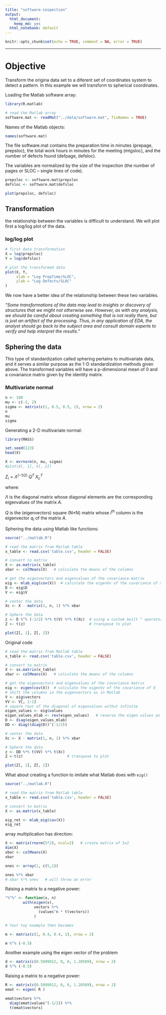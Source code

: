 ```yaml
---
title: "software-inspection"
output:
  html_document:
    keep_md: yes
  html_notebook: default
---
```



```r
knitr::opts_chunk$set(echo = TRUE, comment = NA, error = TRUE)
```

------
# Objective
Transform the origina data set to a diferent set of coordinates system to detect a pattern. In this example we will transform to spherical coordinates.



Loading the Matlab software array:
```r
library(R.matlab)

# read the Matlab array
software.mat <- readMat("../data/software.mat", fixNames = TRUE)
```


Names of the Matlab objects:
```r
names(software.mat)
```

The file software.mat contains the preparation time in minutes (prepage, prepsloc), the total work hours in minutes for the meeting (mtgsloc), and the number of defects found (defpage, defsloc). 

The variables are normalized by the size of the inspection (the number of pages or SLOC – single lines of code).
 
```r
prepsloc <- software.mat$prepsloc
defsloc <- software.mat$defsloc
```


```r
plot(prepsloc, defsloc)
```

## Transformation

the relationship between the variables is difficult to understand. 
We will plot first a log/log plot of the data.

### log/log plot

```r
# first data transformation
X = log(prepsloc)
Y = log(defsloc)

# plot the transformed data
plot(X, Y, 
     xlab = "Log PrepTime/SLOC",
     ylab = "Log Defects/SLOC"
)

```

We now have a better idea of the relationship between these two variables.

_"Some transformations of the data may lead to insights or discovery of
structures that we might not otherwise see. However, as with any analysis,
we should be careful about creating something that is not really there, but is
just an artifact of the processing. Thus, in any application of EDA, the analyst
should go back to the subject area and consult domain experts to verify and
help interpret the results."_

## Sphering the data
This type of standardization called sphering pertains to multivariate data,
and it serves a similar purpose as the 1-D standardization methods given
above. The transformed variables will have a p-dimensional mean of 0 and a
covariance matrix given by the identity matrix.


### Multivariate normal

```r
n <- 100
mu <- c(-2, 2)
sigma <- matrix(c(1, 0.5, 0.5, 1), nrow = 2)
n
mu
sigma
```

Generating a 2-D multivariate normal:
```r
library(MASS)

set.seed(123)
head(X)

X <- mvrnorm(n, mu, sigma)
#plot(X[, 1], X[, 2])
```

$Z_i = \Lambda^{(-1/2)} \; Q^T \; X_c^T$

where:

$\Lambda$  is the diagonal matrix whose diagonal elements are the corresponding eigenvalues of the matrix $A$.

$Q$ is the (eigenvectors) square (N×N) matrix whose $i^{th}$ column is the eigenvector $q_i$ of the matrix $A$.

Sphering the data using Matlab like functions:

```r
source("../matlab.R")

# read the matrix from Matlab table
x_table <- read.csv('table.csv', header = FALSE)

# convert to matrix
X <- as.matrix(x_table)
xbar <- colMeans(X)   # calculate the means of the columns

# get the eigenvectors and eigenvalues of the covariance matrix
eig <- mlab_eig(cov(X))  # calculate the eigenVv of the covariance of X
D <- eig$D
V <- eig$V

# center the data
Xc <- X - matrix(1, n, 1) %*% xbar

# Sphere the data
z <- D %^% (-1/2) %*% t(V) %*% t(Xc)  # using a custom built ^ operator
Z <- t(z)                             # transpose to plot

plot(Z[, 1], Z[, 2])

```



Original code

```r

# read the matrix from Matlab table
x_table <- read.csv('table.csv', header = FALSE)

# convert to matrix
X <- as.matrix(x_table)
xbar <- colMeans(X)   # calculate the means of the columns

# get the eigenvectors and eigenvalues of the covariance matrix
eig <- eigen(cov(X))  # calculate the eigenVv of the covariance of X
# shift the columns in the eigenvectors as in Matlab
V <- eig$vectors
VV <- V[, 2:1]
# square root of the diagonal of eigenvalues withut infinite
eigen_values <- eig$values
eigen_values_mlab <- rev(eigen_values)   # reverse the eigen values as in Matlab
D <- diag(eigen_values_mlab)
DD <- diag((diag(D))^(-1/2))

# center the data
Xc <- X - matrix(1, n, 1) %*% xbar

# Sphere the data
z <- DD %*% t(VV) %*% t(Xc)
Z <-t(z)                    # transpose to plot

plot(Z[, 1], Z[, 2])

```

What about creating a function to imitate what Matlab does with `eig()`

```r
source("../matlab.R")

# read the matrix from Matlab table
x_table <- read.csv('table.csv', header = FALSE)

# convert to matrix
X <- as.matrix(x_table)

eig_ret <- mlab_eig(cov(X))
eig_ret
```











array multiplication has direction:

```r

X <- matrix(rnorm(5*2), ncol=2)   # create matrix of 5x2
dim(X)
xbar <- colMeans(X)
xbar

ones <- array(1, c(5,1))

ones %*% xbar
# xbar %*% ones   # will throw an error
```

Raising a matrix to a negative power:
```r
"%^%" <- function(x, n)
        with(eigen(x), 
             vectors %*% 
               (values^n * t(vectors))
             )

# Your toy example then becomes

m <- matrix(c(1, 0.4, 0.4, 1), nrow = 2) 

m %^% (-0.5)
```

Another example using the eigen vector of the problem
```r
d <- matrix(c(0.5899912, 0, 0, 1.28509), nrow = 2) 
d %^% (-0.5)
```

Raising a matrix to a negative power:
```r
R <- matrix(c(0.5899912, 0, 0, 1.28509), nrow = 2) 
emat <- eigen( R )

emat$vectors %*% 
  diag(emat$values^(-1/2)) %*%
  t(emat$vectors)

```

